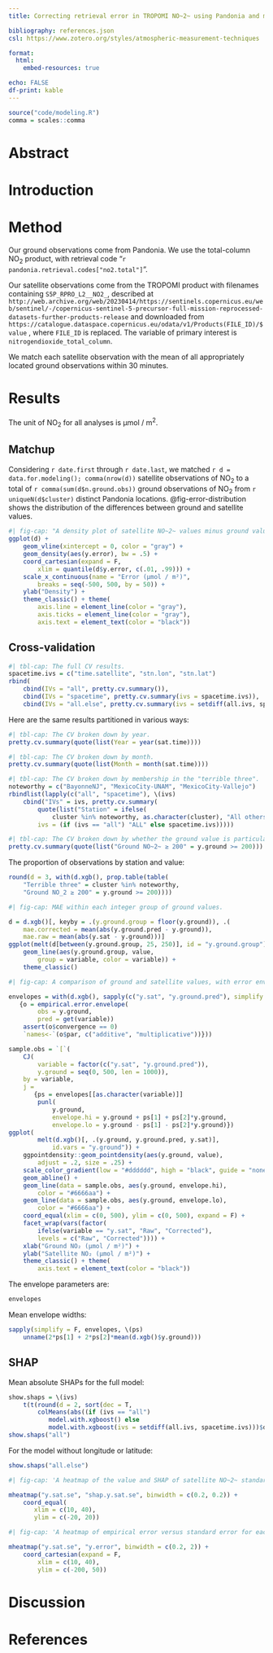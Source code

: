 ```yaml
---
title: Correcting retrieval error in TROPOMI NO~2~ using Pandonia and machine learning

bibliography: references.json
csl: https://www.zotero.org/styles/atmospheric-measurement-techniques

format:
  html:
    embed-resources: true

echo: FALSE
df-print: kable
---
```


```r
source("code/modeling.R")
comma = scales::comma
```

# Abstract

# Introduction

# Method

Our ground observations come from Pandonia. We use the total-column NO~2~ product, with retrieval code "`r pandonia.retrieval.codes["no2.total"]`".

Our satellite observations come from the TROPOMI product with filenames containing `S5P_RPRO_L2__NO2_`, described at `http://web.archive.org/web/20230414/https://sentinels.copernicus.eu/web/sentinel/-/copernicus-sentinel-5-precursor-full-mission-reprocessed-datasets-further-products-release` and downloaded from `https://catalogue.dataspace.copernicus.eu/odata/v1/Products(FILE_ID)/$value` , where `FILE_ID` is replaced. The variable of primary interest is `nitrogendioxide_total_column`.

We match each satellite observation with the mean of all appropriately located ground observations within 30 minutes.

# Results

The unit of NO~2~ for all analyses is μmol / m^2^.

## Matchup

Considering `r date.first` through `r date.last`, we matched `r d = data.for.modeling(); comma(nrow(d))` satellite observations of NO~2~ to a total of `r comma(sum(d$n.ground.obs))` ground observations of NO~2~ from `r uniqueN(d$cluster)` distinct Pandonia locations. @fig-error-distribution shows the distribution of the differences between ground and satellite values.

```r
#| fig-cap: "A density plot of satellite NO~2~ values minus ground values. The *x*-axis limits are set to the top and bottom percentiles."
ggplot(d) +
    geom_vline(xintercept = 0, color = "gray") +
    geom_density(aes(y.error), bw = .5) +
    coord_cartesian(expand = F,
        xlim = quantile(d$y.error, c(.01, .99))) +
    scale_x_continuous(name = "Error (μmol / m²)",
        breaks = seq(-500, 500, by = 50)) +
    ylab("Density") +
    theme_classic() + theme(
        axis.line = element_line(color = "gray"),
        axis.ticks = element_line(color = "gray"),
        axis.text = element_text(color = "black"))
```

## Cross-validation

```r
#| tbl-cap: The full CV results.
spacetime.ivs = c("time.satellite", "stn.lon", "stn.lat")
rbind(
    cbind(IVs = "all", pretty.cv.summary()),
    cbind(IVs = "spacetime", pretty.cv.summary(ivs = spacetime.ivs)),
    cbind(IVs = "all.else", pretty.cv.summary(ivs = setdiff(all.ivs, spacetime.ivs))))
```

Here are the same results partitioned in various ways:

```r
#| tbl-cap: The CV broken down by year.
pretty.cv.summary(quote(list(Year = year(sat.time))))
```

```r
#| tbl-cap: The CV broken down by month.
pretty.cv.summary(quote(list(Month = month(sat.time))))
```

```r
#| tbl-cap: The CV broken down by membership in the "terrible three".
noteworthy = c("BayonneNJ", "MexicoCity-UNAM", "MexicoCity-Vallejo")
rbindlist(lapply(c("all", "spacetime"), \(ivs)
    cbind("IVs" = ivs, pretty.cv.summary(
        quote(list("Station" = ifelse(
            cluster %in% noteworthy, as.character(cluster), "All others"))),
        ivs = (if (ivs == "all") "ALL" else spacetime.ivs)))))
```

```r
#| tbl-cap: The CV broken down by whether the ground value is particularly high.
pretty.cv.summary(quote(list("Ground NO~2~ ≥ 200" = y.ground >= 200)))
```

The proportion of observations by station and value:

```r
round(d = 3, with(d.xgb(), prop.table(table(
    "Terrible three" = cluster %in% noteworthy,
    "Ground NO_2 ≥ 200" = y.ground >= 200))))
```

```r
#| fig-cap: MAE within each integer group of ground values.

d = d.xgb()[, keyby = .(y.ground.group = floor(y.ground)), .(
    mae.corrected = mean(abs(y.ground.pred - y.ground)),
    mae.raw = mean(abs(y.sat - y.ground)))]
ggplot(melt(d[between(y.ground.group, 25, 250)], id = "y.ground.group")) +
    geom_line(aes(y.ground.group, value,
        group = variable, color = variable)) +
    theme_classic()
```

```r
#| fig-cap: A comparison of ground and satellite values, with error envelopes in blue.

envelopes = with(d.xgb(), sapply(c("y.sat", "y.ground.pred"), simplify = F, \(variable)
   {o = empirical.error.envelope(
        obs = y.ground,
        pred = get(variable))
    assert(o$convergence == 0)
    `names<-`(o$par, c("additive", "multiplicative"))}))

sample.obs = `[`(
    CJ(
        variable = factor(c("y.sat", "y.ground.pred")),
        y.ground = seq(0, 500, len = 1000)),
    by = variable,
    j =
       {ps = envelopes[[as.character(variable)]]
        punl(
            y.ground,
            envelope.hi = y.ground + ps[1] + ps[2]*y.ground,
            envelope.lo = y.ground - ps[1] - ps[2]*y.ground)})
ggplot(
        melt(d.xgb()[, .(y.ground, y.ground.pred, y.sat)],
            id.vars = "y.ground")) +
    ggpointdensity::geom_pointdensity(aes(y.ground, value),
        adjust = .2, size = .25) +
    scale_color_gradient(low = "#dddddd", high = "black", guide = "none") +
    geom_abline() +
    geom_line(data = sample.obs, aes(y.ground, envelope.hi),
        color = "#6666aa") +
    geom_line(data = sample.obs, aes(y.ground, envelope.lo),
        color = "#6666aa") +
    coord_equal(xlim = c(0, 500), ylim = c(0, 500), expand = F) +
    facet_wrap(vars(factor(
        ifelse(variable == "y.sat", "Raw", "Corrected"),
        levels = c("Raw", "Corrected")))) +
    xlab("Ground NO₂ (μmol / m²)") +
    ylab("Satellite NO₂ (μmol / m²)") +
    theme_classic() + theme(
        axis.text = element_text(color = "black"))
```

The envelope parameters are:

```r
envelopes
```

Mean envelope widths:

```r
sapply(simplify = F, envelopes, \(ps)
    unname(2*ps[1] + 2*ps[2]*mean(d.xgb()$y.ground)))
```

## SHAP

Mean absolute SHAPs for the full model:

```r
show.shaps = \(ivs)
    t(t(round(d = 2, sort(dec = T,
        colMeans(abs((if (ivs == "all")
           model.with.xgboost() else
           model.with.xgboost(ivs = setdiff(all.ivs, spacetime.ivs)))$d.shap))))))
show.shaps("all")
```

For the model without longitude or latitude:

```r
show.shaps("all.else")
```

```r
#| fig-cap: 'A heatmap of the value and SHAP of satellite NO~2~ standard error for each observation.'

mheatmap("y.sat.se", "shap.y.sat.se", binwidth = c(0.2, 0.2)) +
    coord_equal(
       xlim = c(10, 40),
       ylim = c(-20, 20))
```

```r
#| fig-cap: 'A heatmap of empirical error versus standard error for each observation.'

mheatmap("y.sat.se", "y.error", binwidth = c(0.2, 2)) +
    coord_cartesian(expand = F,
        xlim = c(10, 40),
        ylim = c(-200, 50))
```

# Discussion

# References
